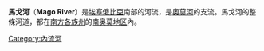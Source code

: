 '''馬戈河'''（'''Mago River'''）是[[埃塞俄比亞|埃塞俄比亞]]南部的河流，是[[奧莫河|奧莫河]]的支流。馬戈河的整條河道，都在[[南方各族州|南方各族州]]的[[南奥莫地区|南奥莫地区]]內。

{{衣索比亞河流}}
{{DEFAULTSORT:Mago}}
[[Category:內流河|Category:內流河]]

{{Africa-geo-stub}}